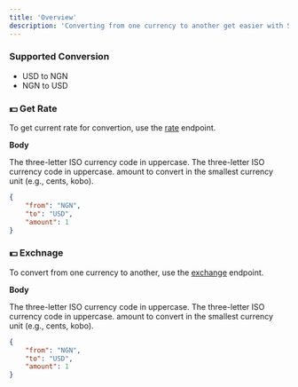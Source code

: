 ```yaml
---
title: 'Overview'
description: 'Converting from one currency to another get easier with Swerv'
---
```


### Supported Conversion

- USD to NGN
- NGN to USD

### 💵 Get Rate

To get current rate for convertion, use the [rate](/api-reference/fx/rate) endpoint.

**Body**

<ParamField body="to" type="string">
The three-letter ISO currency code in uppercase.
</ParamField>


<ParamField body="from" type="string">
The three-letter ISO currency code in uppercase.
</ParamField>


<ParamField body="amount" type="integer">
 amount to convert in the smallest currency unit (e.g., cents, kobo).
</ParamField>

```json Request Body
{
    "from": "NGN",
    "to": "USD",
    "amount": 1
}
```


### 💵 Exchnage

To convert from one currency to another, use the [exchange](/api-reference/fx/exchange) endpoint.

**Body**

<ParamField body="to" type="string">
The three-letter ISO currency code in uppercase.
</ParamField>


<ParamField body="from" type="string">
The three-letter ISO currency code in uppercase.
</ParamField>


<ParamField body="amount" type="integer">
 amount to convert in the smallest currency unit (e.g., cents, kobo).
</ParamField>


```json Request Body
{
    "from": "NGN",
    "to": "USD",
    "amount": 1
}
```

